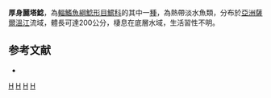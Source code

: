 {{Speciesbox
| taxon = Rita sacerdotum
| image = Rita sacerdotum.jpg
| status = LC
| status_system = IUCN3.1
| binomial_authority = [[Anderson|Anderson]], 1879
| synonyms = 
}}
'''厚身麗塔鯰'''，為[[輻鰭魚綱|輻鰭魚綱]][[鯰形目|鯰形目]][[鱨科|鱨科]]的其中一[[種|種]]，為熱帶淡水魚類，分布於[[亞洲|亞洲]][[薩爾溫江|薩爾溫江]]流域，體長可達200公分，棲息在底層水域，生活習性不明。

==参考文献==
*{{FishBase_species|genus=Rita|species=sacerdotum|year=2015|month=4}}

{{taxonbar}}
[[Category:_1879年描述的鱼类|H]]
[[Category:食用魚|H]]
[[Category:麗塔鯰屬|H]]
[[Category:1879年描述的魚類|H]]